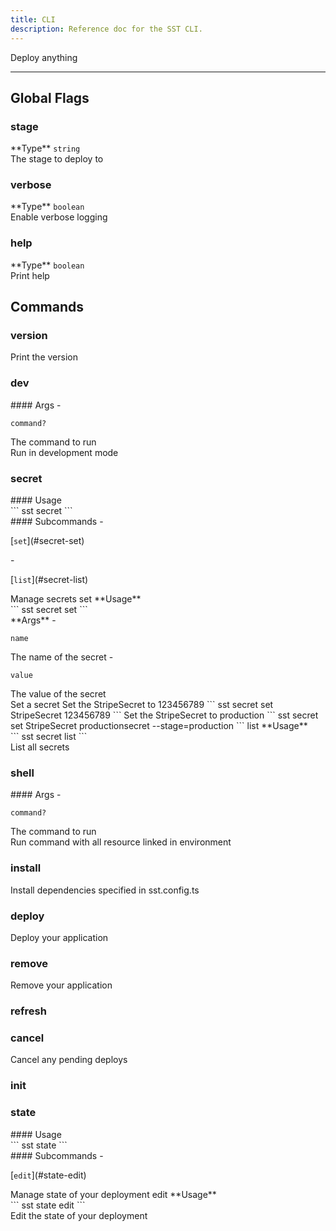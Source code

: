 ```yaml
---
title: CLI
description: Reference doc for the SST CLI.
---
```



<div class="tsdoc">

<Section type="about">
Deploy anything
</Section>

---

## Global Flags

### stage
<Segment>
<Section type="parameters">
<InlineSection>
**Type** <code class="primitive">string</code>
</InlineSection>
</Section>
The stage to deploy to
</Segment>

### verbose
<Segment>
<Section type="parameters">
<InlineSection>
**Type** <code class="primitive">boolean</code>
</InlineSection>
</Section>
Enable verbose logging
</Segment>

### help
<Segment>
<Section type="parameters">
<InlineSection>
**Type** <code class="primitive">boolean</code>
</InlineSection>
</Section>
Print help
</Segment>

## Commands

### version
<Segment>
Print the version
</Segment>

### dev
<Segment>

<Section type="parameters">
#### Args
- <p><code class="key">command?</code></p>
The command to run
</Section>
Run in development mode
</Segment>

### secret
<Segment>
#### Usage
<Section type="signature">
```
sst secret
```
</Section>

<Section type="parameters">
#### Subcommands
- <p>[<code class="key">set</code>](#secret-set)</p>
- <p>[<code class="key">list</code>](#secret-list)</p>
</Section>
Manage secrets
</Segment>
<NestedTitle id="secret-set" Tag="h4" parent="secret ">set</NestedTitle>
<Segment>
**Usage**
<Section type="signature">
```
sst secret set <name> <value>
```
</Section>
<Section type="parameters">
<InlineSection>
**Args**
- <p><code class="key">name</code></p>
The name of the secret
- <p><code class="key">value</code></p>
The value of the secret
</InlineSection>
</Section>
Set a secret
Set the StripeSecret to 123456789
```
sst secret set StripeSecret 123456789
```
Set the StripeSecret to production
```
sst secret set StripeSecret productionsecret --stage=production
```
</Segment>
<NestedTitle id="secret-list" Tag="h4" parent="secret ">list</NestedTitle>
<Segment>
**Usage**
<Section type="signature">
```
sst secret list
```
</Section>
<Section type="parameters">
</Section>
List all secrets
</Segment>

### shell
<Segment>

<Section type="parameters">
#### Args
- <p><code class="key">command?</code></p>
The command to run
</Section>
Run command with all resource linked in environment
</Segment>

### install
<Segment>
Install dependencies specified in sst.config.ts
</Segment>

### deploy
<Segment>
Deploy your application
</Segment>

### remove
<Segment>
Remove your application
</Segment>

### refresh
<Segment>

</Segment>

### cancel
<Segment>
Cancel any pending deploys
</Segment>

### init
<Segment>

</Segment>

### state
<Segment>
#### Usage
<Section type="signature">
```
sst state
```
</Section>

<Section type="parameters">
#### Subcommands
- <p>[<code class="key">edit</code>](#state-edit)</p>
</Section>
Manage state of your deployment
</Segment>
<NestedTitle id="state-edit" Tag="h4" parent="state ">edit</NestedTitle>
<Segment>
**Usage**
<Section type="signature">
```
sst state edit
```
</Section>
<Section type="parameters">
</Section>
Edit the state of your deployment
</Segment>
</div>